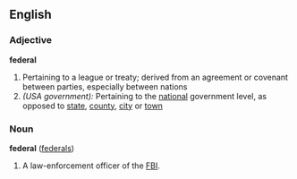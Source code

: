 ==English==

===Adjective===
'''federal'''
# Pertaining to a league or treaty; derived from an agreement or covenant between parties, especially between nations <!--{{webster}}-->
# ''(USA government):'' Pertaining to the [[national]] government level, as opposed to [[state]], [[county]], [[city]] or [[town]]

===Noun===
'''federal'''  ([[federals]])
# A law-enforcement officer of the [[FBI]].